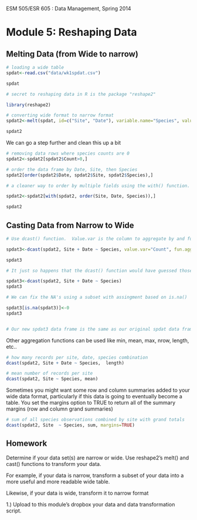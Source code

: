 ESM 505/ESR 605 : Data Management, Spring 2014

Module 5: Reshaping Data
====================

## Melting Data (from Wide to narrow)

```r
# loading a wide table
spdat<-read.csv("data/wk1spdat.csv")

spdat

```


```r

# secret to reshaping data in R is the package "reshape2"

library(reshape2) 

# converting wide format to narrow format
spdat2<-melt(spdat, id=c("Site", "Date"), variable.name="Species", value.name="Count")

spdat2


```


We can go a step further and clean this up a bit

```r

# removing data rows where species counts are 0
spdat2<-spdat2[spdat2$Count>0,]

# order the data frame by Date, Site, then Species
spdat2[order(spdat2$Date, spdat2$Site, spdat2$Species),]

# a cleaner way to order by multiple fields using the with() function.  It lets you specify columns without needing the full "spdat2$" prefix on everything

spdat2<-spdat2[with(spdat2, order(Site, Date, Species)),]

spdat2

```


## Casting Data from Narrow to Wide

```r
# Use dcast() function.  Value.var is the column to aggregate by and fun.aggregate is the function to aggregate with.  In this case we want the sum of the counts.  

spdat3<-dcast(spdat2, Site + Date ~ Species, value.var="Count", fun.aggregate=sum)

spdat3

# It just so happens that the dcast() function would have guessed those last two options by defualt and the same result could be made with this simpiler bit of code but we get a warning message and some NA's instead of 0's.

spdat3<-dcast(spdat2, Site + Date ~ Species)
spdat3

# We can fix the NA's using a subset with assingment based on is.na()

spdat3[is.na(spdat3)]<-0
spdat3


# Our new spdat3 data frame is the same as our original spdat data frame with the exception of the order of the data which isn't really a big deal.

```

Other aggregation functions can be used like min, mean, max, nrow, length, etc..

```r
# how many records per site, date, species combination
dcast(spdat2, Site + Date ~ Species,  length)

# mean number of records per site
dcast(spdat2, Site ~ Species, mean)
```



Sometimes you might want some row and column summaries added to your wide data format, particularly if this data is going to eventually become a table.  You set the margins option to TRUE to return all of the summary margins (row and column grand summaries)

```r

# sum of all species observations combined by site with grand totals 
dcast(spdat2, Site  ~ Species, sum, margins=TRUE)

```


## Homework

Determine if your data set(s) are narrow or wide.  Use reshape2's melt() and cast() functions to transform your data.

For example, if your data is narrow, transform a subset of your data into a more useful and more readable wide table.

Likewise, if your data is wide, transform it to narrow format

1.) Upload to this module's dropbox your data and data transformation script.


